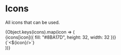 
<Meta title="Design/Icons" />

# Icons

All icons that can be used.

<style>
  {`
  .container {
    margin: 0 -10px;
  }

  .container > * {
    box-sizing: border-box;
    flex: 0 1 calc(100% / 3 - 20px);
    margin-left: 10px;
    margin-right: 10px;
    margin-bottom: 10px;
    margin-top: 10px;
  }


  @media (max-width: 900px) {
    .container > * {
      flex: 0 1 calc(50% - 20px);
    }
  }

  @media (max-width: 600px) {
    .container > * {
      flex: 0 1 calc(100% - 20px);
    }
  }

  .icon {
    background-color: #f8f8f8;
    border-radius: 4px;
    border: 1px solid rgba(0,0,0,.1);
    box-shadow: rgba(0,0,0,0.10) 0 1px 3px 0;
    overflow: hidden;
  }

  .icon-icon {
    padding: 20px;
  }

  .icon-name {
    background-color: #ffffff;
    font-family: Consolas, 'Liberation Mono', Menlo, monospace;
    font-size: 13px;
    flex: 1;
    line-height: 40px;
    padding: 20px;
    vertical-align: middle;
  }
  `}
</style>

<Horizontal wrapRows={true} className="container">
  {Object.keys(icons).map(icon => (
    <div className="icon">
      <Horizontal alignVertical={types.Alignment.Center}>
        <div className="icon-icon">
          {icons[icon]({ fill: "#8BA17D", height: 32, width: 32 })}
        </div>
        <div className="icon-name">{`<${icon}/>`}</div>
      </Horizontal>
    </div>
  ))}
</Horizontal>

<ArgsTable of={icons.AirplaneIcon} />
